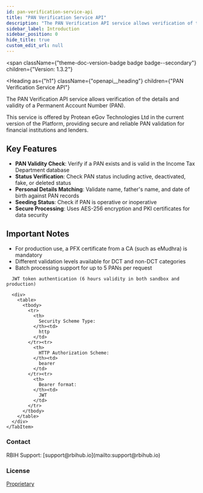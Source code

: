 ```yaml
---
id: pan-verification-service-api
title: "PAN Verification Service API"
description: "The PAN Verification API service allows verification of the details and validity of a Permanent Account Number (PAN)."
sidebar_label: Introduction
sidebar_position: 0
hide_title: true
custom_edit_url: null
---
```



<span
  className={"theme-doc-version-badge badge badge--secondary"}
  children={"Version: 1.3.2"}
>
</span>

<Heading
  as={"h1"}
  className={"openapi__heading"}
  children={"PAN Verification Service API"}
>
</Heading>



The PAN Verification API service allows verification of the details and validity of a Permanent Account Number (PAN).

This service is offered by Protean eGov Technologies Ltd in the current version of the Platform, providing secure and reliable PAN validation for financial institutions and lenders.

## Key Features
- **PAN Validity Check**: Verify if a PAN exists and is valid in the Income Tax Department database
- **Status Verification**: Check PAN status including active, deactivated, fake, or deleted status
- **Personal Details Matching**: Validate name, father's name, and date of birth against PAN records
- **Seeding Status**: Check if PAN is operative or inoperative
- **Secure Processing**: Uses AES-256 encryption and PKI certificates for data security

## Important Notes
- For production use, a PFX certificate from a CA (such as eMudhra) is mandatory
- Different validation levels available for DCT and non-DCT categories
- Batch processing support for up to 5 PANs per request


<div
  style={{"marginBottom":"2rem"}}
>
  <Heading
    id={"authentication"}
    as={"h2"}
    className={"openapi-tabs__heading"}
    children={"Authentication"}
  >
  </Heading><SchemaTabs
    className={"openapi-tabs__security-schemes"}
  >
    <TabItem
      label={"HTTP: Bearer Auth"}
      value={"bearerAuth"}
    >
      
      
      JWT token authentication (6 hours validity in both sandbox and production)
      
      <div>
        <table>
          <tbody>
            <tr>
              <th>
                Security Scheme Type:
              </th><td>
                http
              </td>
            </tr><tr>
              <th>
                HTTP Authorization Scheme:
              </th><td>
                bearer
              </td>
            </tr><tr>
              <th>
                Bearer format:
              </th><td>
                JWT
              </td>
            </tr>
          </tbody>
        </table>
      </div>
    </TabItem>
  </SchemaTabs>
</div><div
  style={{"display":"flex","flexDirection":"column","marginBottom":"var(--ifm-paragraph-margin-bottom)"}}
>
  <h3
    style={{"marginBottom":"0.25rem"}}
  >
    Contact
  </h3><span>
    RBIH Support: [support@rbihub.io](mailto:support@rbihub.io)
  </span>
</div><div
  style={{"marginBottom":"var(--ifm-paragraph-margin-bottom)"}}
>
  <h3
    style={{"marginBottom":"0.25rem"}}
  >
    License
  </h3><a
    href={"https://rbihub.in/terms-of-use/"}
  >
    Proprietary
  </a>
</div>
      